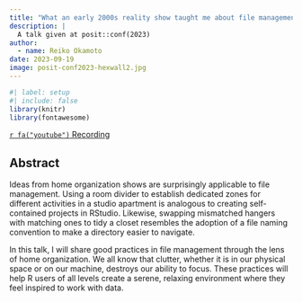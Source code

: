 ```yaml
---
title: "What an early 2000s reality show taught me about file management"
description: |
  A talk given at posit::conf(2023)
author:
  - name: Reiko Okamoto
date: 2023-09-19
image: posit-conf2023-hexwall2.jpg
---
```


```r
#| label: setup
#| include: false
library(knitr)
library(fontawesome)
```

<a class="btn btn-outline-primary" href="https://youtu.be/J3bxE4y8_Dg?si=qPf4zbWH7RBcXxoT">`r fa("youtube")` Recording</a>

## Abstract

Ideas from home organization shows are surprisingly applicable to file management. Using a room divider to establish dedicated zones for different activities in a studio apartment is analogous to creating self-contained projects in RStudio. Likewise, swapping mismatched hangers with matching ones to tidy a closet resembles the adoption of a file naming convention to make a directory easier to navigate.

In this talk, I will share good practices in file management through the lens of home organization. We all know that clutter, whether it is in our physical space or on our machine, destroys our ability to focus. These practices will help R users of all levels create a serene, relaxing environment where they feel inspired to work with data.
